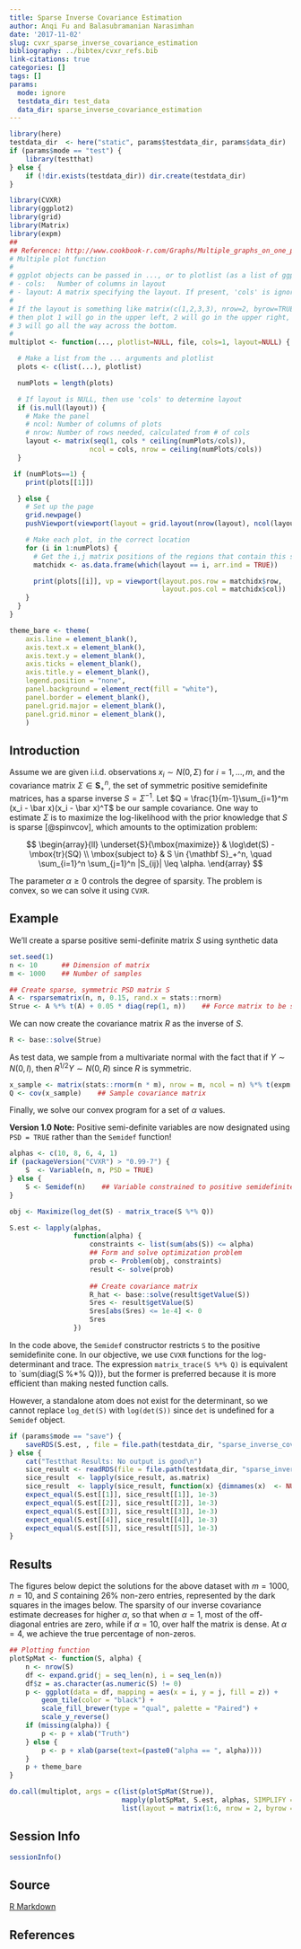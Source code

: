 ```yaml
---
title: Sparse Inverse Covariance Estimation
author: Anqi Fu and Balasubramanian Narasimhan
date: '2017-11-02'
slug: cvxr_sparse_inverse_covariance_estimation
bibliography: ../bibtex/cvxr_refs.bib
link-citations: true
categories: []
tags: []
params:
  mode: ignore
  testdata_dir: test_data
  data_dir: sparse_inverse_covariance_estimation
---
```


```r
library(here)
testdata_dir  <- here("static", params$testdata_dir, params$data_dir) 
if (params$mode == "test") {
    library(testthat)
} else {
    if (!dir.exists(testdata_dir)) dir.create(testdata_dir)
}
```

```r
library(CVXR)
library(ggplot2)
library(grid)
library(Matrix)
library(expm)
## 
## Reference: http://www.cookbook-r.com/Graphs/Multiple_graphs_on_one_page_(ggplot2)/
# Multiple plot function
#
# ggplot objects can be passed in ..., or to plotlist (as a list of ggplot objects)
# - cols:   Number of columns in layout
# - layout: A matrix specifying the layout. If present, 'cols' is ignored.
#
# If the layout is something like matrix(c(1,2,3,3), nrow=2, byrow=TRUE),
# then plot 1 will go in the upper left, 2 will go in the upper right, and
# 3 will go all the way across the bottom.
#
multiplot <- function(..., plotlist=NULL, file, cols=1, layout=NULL) {

  # Make a list from the ... arguments and plotlist
  plots <- c(list(...), plotlist)

  numPlots = length(plots)

  # If layout is NULL, then use 'cols' to determine layout
  if (is.null(layout)) {
    # Make the panel
    # ncol: Number of columns of plots
    # nrow: Number of rows needed, calculated from # of cols
    layout <- matrix(seq(1, cols * ceiling(numPlots/cols)),
                    ncol = cols, nrow = ceiling(numPlots/cols))
  }

 if (numPlots==1) {
    print(plots[[1]])

  } else {
    # Set up the page
    grid.newpage()
    pushViewport(viewport(layout = grid.layout(nrow(layout), ncol(layout))))

    # Make each plot, in the correct location
    for (i in 1:numPlots) {
      # Get the i,j matrix positions of the regions that contain this subplot
      matchidx <- as.data.frame(which(layout == i, arr.ind = TRUE))

      print(plots[[i]], vp = viewport(layout.pos.row = matchidx$row,
                                      layout.pos.col = matchidx$col))
    }
  }
}

theme_bare <- theme(
    axis.line = element_blank(), 
    axis.text.x = element_blank(), 
    axis.text.y = element_blank(),
    axis.ticks = element_blank(),
    axis.title.y = element_blank(), 
    legend.position = "none", 
    panel.background = element_rect(fill = "white"), 
    panel.border = element_blank(), 
    panel.grid.major = element_blank(), 
    panel.grid.minor = element_blank(), 
    )
```

## Introduction

Assume we are given i.i.d. observations $x_i \sim N(0,\Sigma)$ for $i
= 1,\ldots,m$, and the covariance matrix $\Sigma \in {\mathbf S}_+^n$, the
set of symmetric positive semidefinite matrices, has a sparse inverse
$S = \Sigma^{-1}$. Let $Q = \frac{1}{m-1}\sum_{i=1}^m (x_i - \bar
x)(x_i - \bar x)^T$ be our sample covariance. One way to estimate
$\Sigma$ is to maximize the log-likelihood with the prior knowledge
that $S$ is sparse [@spinvcov], which amounts to the optimization
problem:

$$
\begin{array}{ll} \underset{S}{\mbox{maximize}} & \log\det(S) - \mbox{tr}(SQ) \\
\mbox{subject to} & S \in {\mathbf S}_+^n, \quad \sum_{i=1}^n \sum_{j=1}^n |S_{ij}| \leq \alpha.
\end{array}
$$

The parameter $\alpha \geq 0$ controls the degree of sparsity. The problem
is convex, so we can solve it using `CVXR`.

## Example

We'll create a sparse positive semi-definite matrix $S$ using
synthetic data

```r
set.seed(1)
n <- 10      ## Dimension of matrix
m <- 1000    ## Number of samples

## Create sparse, symmetric PSD matrix S
A <- rsparsematrix(n, n, 0.15, rand.x = stats::rnorm)
Strue <- A %*% t(A) + 0.05 * diag(rep(1, n))    ## Force matrix to be strictly positive definite
```

We can now create the covariance matrix $R$ as the inverse of $S$.

```r
R <- base::solve(Strue)
```

As test data, we sample from a multivariate normal with the fact that
if $Y \sim N(0, I)$, then $R^{1/2}Y \sim N(0, R)$ since $R$ is
symmetric.

```r
x_sample <- matrix(stats::rnorm(n * m), nrow = m, ncol = n) %*% t(expm::sqrtm(R))
Q <- cov(x_sample)    ## Sample covariance matrix
```

Finally, we solve our convex program for a set of $\alpha$ values. 

__Version 1.0 Note:__ Positive semi-definite variables are now
designated using `PSD = TRUE` rather than the `Semidef` function!

```r
alphas <- c(10, 8, 6, 4, 1)
if (packageVersion("CVXR") > "0.99-7") {
    S  <- Variable(n, n, PSD = TRUE)
} else {
    S <- Semidef(n)    ## Variable constrained to positive semidefinite cone
}

obj <- Maximize(log_det(S) - matrix_trace(S %*% Q))

S.est <- lapply(alphas,
                function(alpha) {
                    constraints <- list(sum(abs(S)) <= alpha)
                    ## Form and solve optimization problem
                    prob <- Problem(obj, constraints)
                    result <- solve(prob)
                    
                    ## Create covariance matrix
                    R_hat <- base::solve(result$getValue(S))
                    Sres <- result$getValue(S)
                    Sres[abs(Sres) <= 1e-4] <- 0
                    Sres
                })
```

In the code above, the `Semidef` constructor restricts `S` to the
positive semidefinite cone. In our objective, we use `CVXR` functions
for the log-determinant and trace. The expression `matrix_trace(S %*%
Q)` is equivalent to `sum(diag(S %*% Q))}, but the former is preferred
because it is more efficient than making nested function calls.

However, a standalone atom does not exist for the determinant, so we
cannot replace `log_det(S)` with `log(det(S))` since `det` is
undefined for a `Semidef` object.

```r
if (params$mode == "save") {
    saveRDS(S.est, , file = file.path(testdata_dir, "sparse_inverse_covariance.RDS"))
} else {
    cat("Testthat Results: No output is good\n")
    sice_result <- readRDS(file = file.path(testdata_dir, "sparse_inverse_covariance.RDS"))
    sice_result  <- lapply(sice_result, as.matrix)
    sice_result  <- lapply(sice_result, function(x) {dimnames(x)  <- NULL; x })
    expect_equal(S.est[[1]], sice_result[[1]], 1e-3)
    expect_equal(S.est[[2]], sice_result[[2]], 1e-3)
    expect_equal(S.est[[3]], sice_result[[3]], 1e-3)
    expect_equal(S.est[[4]], sice_result[[4]], 1e-3)
    expect_equal(S.est[[5]], sice_result[[5]], 1e-3)
}
```

## Results

The figures below depict the solutions for the above dataset with $m =
1000, n = 10$, and $S$ containing 26% non-zero entries, represented by
the dark squares in the images below. The sparsity of our inverse
covariance estimate decreases for higher $\alpha$, so that when
$\alpha = 1$, most of the off-diagonal entries are zero, while if
$\alpha = 10$, over half the matrix is dense. At $\alpha = 4$, we
achieve the true percentage of non-zeros.

```r
## Plotting function
plotSpMat <- function(S, alpha) {
    n <- nrow(S)
    df <- expand.grid(j = seq_len(n), i = seq_len(n))
    df$z = as.character(as.numeric(S) != 0)
    p <- ggplot(data = df, mapping = aes(x = i, y = j, fill = z)) +
        geom_tile(color = "black") +
        scale_fill_brewer(type = "qual", palette = "Paired") +
        scale_y_reverse()
    if (missing(alpha)) {
        p <- p + xlab("Truth")
    } else {
        p <- p + xlab(parse(text=(paste0("alpha == ", alpha))))
    }
    p + theme_bare
}
```

```r
do.call(multiplot, args = c(list(plotSpMat(Strue)),
                            mapply(plotSpMat, S.est, alphas, SIMPLIFY = FALSE),
                            list(layout = matrix(1:6, nrow = 2, byrow = TRUE))))
```

## Session Info

```r
sessionInfo()
```

## Source

[R Markdown](https://github.com/bnaras/cvxr_docs/blob/master/content/cvxr_examples/sparse-inverse-covariance-estimation.Rmd)

## References


